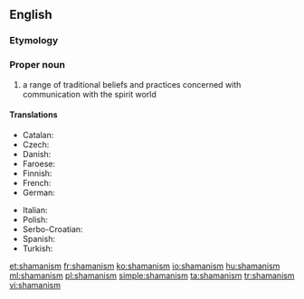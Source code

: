 {{wikipedia}}
==English==

===Etymology===
{{suffix|shaman|ism|lang=en}}

===Proper noun===
{{en-noun|~}}

# a range of traditional beliefs and practices concerned with communication with the spirit world

====Translations====
{{trans-top|range of traditional beliefs}}
* Catalan: {{t|ca|xamanisme|m}}
* Czech: {{t|cs|šamanismus|m}}
* Danish: {{t|da|shamanisme|c}}
* Faroese: {{t|fo|shamanisma|f}}
* Finnish: {{t+|fi|šamanismi}}
* French: {{t+|fr|chamanisme|m}}
* German: {{t+|de|Schamanismus|m}}
{{trans-mid}}
* Italian: {{t|it|sciamanesimo|m}}
* Polish: {{t|pl|szamanizm|m}}
* Serbo-Croatian: {{t|sh|šamanizam|m}}
* Spanish: {{t|es|chamanismo|m}}
* Turkish: {{t+|tr|şamanizm}}
{{trans-bottom}}

[[et:shamanism]]
[[fr:shamanism]]
[[ko:shamanism]]
[[io:shamanism]]
[[hu:shamanism]]
[[ml:shamanism]]
[[pl:shamanism]]
[[simple:shamanism]]
[[ta:shamanism]]
[[tr:shamanism]]
[[vi:shamanism]]